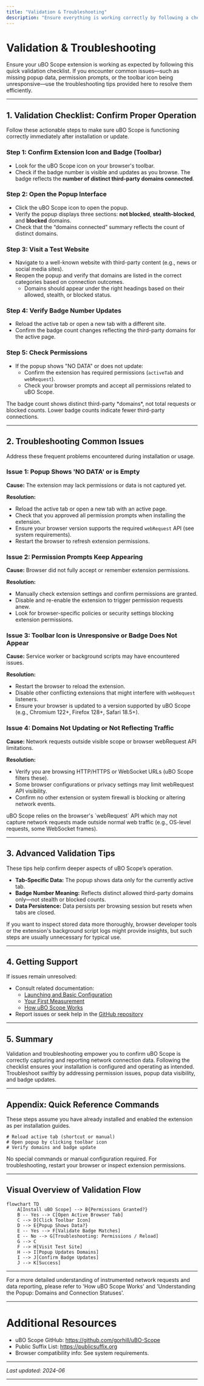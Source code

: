 ```yaml
---
title: "Validation & Troubleshooting"
description: "Ensure everything is working correctly by following a checklist of quick validation steps. Additionally, find troubleshooting tips for common installation or setup issues—such as missing popup data, permission prompts, or unresponsive extension icons."
---
```


# Validation & Troubleshooting

Ensure your uBO Scope extension is working as expected by following this quick validation checklist. If you encounter common issues—such as missing popup data, permission prompts, or the toolbar icon being unresponsive—use the troubleshooting tips provided here to resolve them efficiently.

---

## 1. Validation Checklist: Confirm Proper Operation

Follow these actionable steps to make sure uBO Scope is functioning correctly immediately after installation or update.

### Step 1: Confirm Extension Icon and Badge (Toolbar)
- Look for the uBO Scope icon on your browser's toolbar.
- Check if the badge number is visible and updates as you browse. The badge reflects the **number of distinct third-party domains connected**.

### Step 2: Open the Popup Interface
- Click the uBO Scope icon to open the popup.
- Verify the popup displays three sections: **not blocked**, **stealth-blocked**, and **blocked** domains.
- Check that the “domains connected” summary reflects the count of distinct domains.

### Step 3: Visit a Test Website
- Navigate to a well-known website with third-party content (e.g., news or social media sites).
- Reopen the popup and verify that domains are listed in the correct categories based on connection outcomes.
  - Domains should appear under the right headings based on their allowed, stealth, or blocked status.

### Step 4: Verify Badge Number Updates
- Reload the active tab or open a new tab with a different site.
- Confirm the badge count changes reflecting the third-party domains for the active page.

### Step 5: Check Permissions
- If the popup shows "NO DATA" or does not update:
  - Confirm the extension has required permissions (`activeTab` and `webRequest`).
  - Check your browser prompts and accept all permissions related to uBO Scope.

<Tip>
The badge count shows distinct third-party *domains*, not total requests or blocked counts. Lower badge counts indicate fewer third-party connections.
</Tip>

---

## 2. Troubleshooting Common Issues

Address these frequent problems encountered during installation or usage.

### Issue 1: Popup Shows 'NO DATA' or is Empty
**Cause:** The extension may lack permissions or data is not captured yet.

**Resolution:**
- Reload the active tab or open a new tab with an active page.
- Check that you approved all permission prompts when installing the extension.
- Ensure your browser version supports the required `webRequest` API (see system requirements).
- Restart the browser to refresh extension permissions.

### Issue 2: Permission Prompts Keep Appearing
**Cause:** Browser did not fully accept or remember extension permissions.

**Resolution:**
- Manually check extension settings and confirm permissions are granted.
- Disable and re-enable the extension to trigger permission requests anew.
- Look for browser-specific policies or security settings blocking extension permissions.

### Issue 3: Toolbar Icon is Unresponsive or Badge Does Not Appear
**Cause:** Service worker or background scripts may have encountered issues.

**Resolution:**
- Restart the browser to reload the extension.
- Disable other conflicting extensions that might interfere with `webRequest` listeners.
- Ensure your browser is updated to a version supported by uBO Scope (e.g., Chromium 122+, Firefox 128+, Safari 18.5+).

### Issue 4: Domains Not Updating or Not Reflecting Traffic
**Cause:** Network requests outside visible scope or browser webRequest API limitations.

**Resolution:**
- Verify you are browsing HTTP/HTTPS or WebSocket URLs (uBO Scope filters these).
- Some browser configurations or privacy settings may limit webRequest API visibility.
- Confirm no other extension or system firewall is blocking or altering network events.

<Note>
uBO Scope relies on the browser's `webRequest` API which may not capture network requests made outside normal web traffic (e.g., OS-level requests, some WebSocket frames).
</Note>

---

## 3. Advanced Validation Tips

These tips help confirm deeper aspects of uBO Scope’s operation.

- **Tab-Specific Data:** The popup shows data only for the currently active tab.
- **Badge Number Meaning:** Reflects distinct allowed third-party domains only—not stealth or blocked counts.
- **Data Persistence:** Data persists per browsing session but resets when tabs are closed.

If you want to inspect stored data more thoroughly, browser developer tools or the extension's background script logs might provide insights, but such steps are usually unnecessary for typical use.

---

## 4. Getting Support

If issues remain unresolved:

- Consult related documentation:
  - [Launching and Basic Configuration](/getting-started/first-steps-usage-validation/running-and-configuring)
  - [Your First Measurement](/getting-started/first-steps-usage-validation/first-successful-run)
  - [How uBO Scope Works](/overview/architecture-features/how-ubo-scope-works)
- Report issues or seek help in the [GitHub repository](https://github.com/gorhill/uBO-Scope)

---

## 5. Summary

Validation and troubleshooting empower you to confirm uBO Scope is correctly capturing and reporting network connection data. Following the checklist ensures your installation is configured and operating as intended. Troubleshoot swiftly by addressing permission issues, popup data visibility, and badge updates.

---

## Appendix: Quick Reference Commands

These steps assume you have already installed and enabled the extension as per installation guides.

```shell
# Reload active tab (shortcut or manual)
# Open popup by clicking toolbar icon
# Verify domains and badge update
```

No special commands or manual configuration required. For troubleshooting, restart your browser or inspect extension permissions.

---

## Visual Overview of Validation Flow

```mermaid
flowchart TD
    A[Install uBO Scope] --> B{Permissions Granted?}
    B -- Yes --> C[Open Active Browser Tab]
    C --> D[Click Toolbar Icon]
    D --> E{Popup Shows Data?}
    E -- Yes --> F[Validate Badge Matches]
    E -- No --> G[Troubleshooting: Permissions / Reload]
    G --> C
    F --> H[Visit Test Site]
    H --> I[Popup Updates Domains]
    I --> J[Confirm Badge Updates]
    J --> K[Success]
```

---

For a more detailed understanding of instrumented network requests and data reporting, please refer to 'How uBO Scope Works' and 'Understanding the Popup: Domains and Connection Statuses'.


---

# Additional Resources
- uBO Scope GitHub: https://github.com/gorhill/uBO-Scope
- Public Suffix List: https://publicsuffix.org
- Browser compatibility info: See system requirements.

---

_Last updated: 2024-06_

---